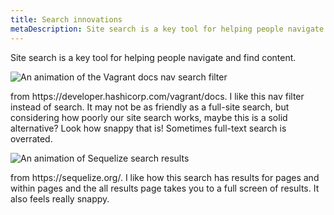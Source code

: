 ```yaml
---
title: Search innovations
metaDescription: Site search is a key tool for helping people navigate and find content.
---
```






Site search is a key tool for helping people navigate and find content.

<img
    title="Sometimes full-text search is overrated"
    alt="An animation of the Vagrant docs nav search filter"
    src={styleguideVagrantNavFilter}
/>

<figcaption>
    from https://developer.hashicorp.com/vagrant/docs. I like this nav filter instead of search. It may not be as friendly as a full-site search, but considering how poorly our site search works, maybe this is a solid alternative? Look how snappy that is! Sometimes full-text search is overrated.
</figcaption>

<img
    title="Search results of page titles and results within pages"
    alt="An animation of Sequelize search results"
    src={styleguideSequelizeSearchResults}
/>

<figcaption>
    from https://sequelize.org/. I like how this search has results for pages and within pages and the all results page takes you to a full screen of results. It also feels really snappy.
</figcaption>
